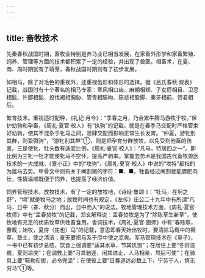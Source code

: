 ```yaml
---
---
---
```

title: 畜牧技术
---



先秦春秋战国时期，畜牧业特别是养马业已相当发展，在家畜外形学和家畜繁殖、饲养、管理等方面的技术都积累了一定的经验，并出现了兽医。相畜术，在夏、商、周时期就有了萌芽，春秋战国时期则有了初步发展。

如相马，除了对毛色的重视外，还重视齿形和体形的选择。据《吕氏春秋·观表》记载，战国时有十个著名的相马专家：寒风相口齿、麻朝相颊、子女厉相目、卫忌相髭、许鄙相髭、投伐褐相胸胁、管青相膹吻、陈悲相股脚、秦牙相前、赞君相后。

繁育技术。重视适时配种，《礼记·月令》：“季春之月，乃合累牛腾马游牧于牧。”保护幼驹和孕畜，《周礼·夏官·校人》有“执驹”的记载，就是在春季马交配时严格管束好幼驹，使其不混杂于牝马之间，滥肆交配而影响正常生长发育。“仲夏，游牝别其群，则絷腾驹”，“游牝别其群”①，则是把孕育分群放牧，以免受到他畜的伤害。三是使牝、牡头数有适宜比例，《周礼·夏官·校人》：“凡马，特居四之一”。即比例为三牝一牡才能使牝马不空怀，提高产驹率。掌握去势术是我国古代畜牧兽医技术的一大成就，《夏小正》中的“攻驹”，《周礼·夏官·校人》中说的“攻特”都指的为雄马去势。甲骨文中则有关于阉割猪的字符：■、■。牲畜经过阉割就能膘肥肉壮，性情温顺既便于饲养，也提高了经济价值。

饲养管理技术。放牧技术，有了一定的放牧地，《诗经·鲁颂·》：“牡马，在坰之野”，“坰”就是牧马之地；放牧时间也有规定，《左传》庄公二十九年中有所谓“凡马，日中（春、秋分）而出，日中而入”的说法。牧地管理技术方面，《周礼·夏官·牧师》中有“孟春焚牧”的记载，郑玄解释说：孟春焚牧是为了“除陈草生新草”，使牧地有充足的优质牧草供牲畜食用。舍饲技术，《周礼·夏官·圉师》中有“春除蓐，釁厩；始牧，夏庌（庑也）马”的记载，意思即春天始出牧时，要清除马厩中的褥草、垫土，使之清洁；夏天要把马系于庌中使之凉爽。军马管理技术在《吴子》，一书中已有初步总结，饮食上强调要“适其水草，节其饥饱”；在居住上要“冬则温厩，夏则凉庑”；在调教上要“习其驰逐，闲其进止，人马相亲，然后可使”；在骑具上要“鞍勒衔辔，必令完坚”；在使役上要“日暮道远必数上下，宁劳于人，慎无穷马”①等。